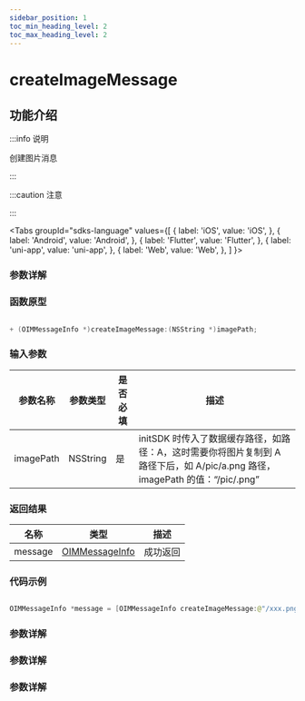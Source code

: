 ```yaml
---
sidebar_position: 1
toc_min_heading_level: 2
toc_max_heading_level: 2
---
```


# createImageMessage

## 功能介绍

:::info 说明

创建图片消息

:::

:::caution 注意

:::

<Tabs
groupId="sdks-language"
values={[
{ label: 'iOS', value: 'iOS', },
{ label: 'Android', value: 'Android', },
{ label: 'Flutter', value: 'Flutter', },
{ label: 'uni-app', value: 'uni-app', },
{ label: 'Web', value: 'Web', },
]
}>

<TabItem value="Flutter">

### 参数详解

</TabItem>

<TabItem value="iOS">

### 函数原型

```swift showLineNumbers

+ (OIMMessageInfo *)createImageMessage:(NSString *)imagePath;

```

### 输入参数

| 参数名称  | 参数类型 | 是否必填 | 描述                                                                                                                         |
| --------- | -------- | -------- | ---------------------------------------------------------------------------------------------------------------------------- |
| imagePath | NSString | 是       | initSDK 时传入了数据缓存路径，如路径：A，这时需要你将图片复制到 A 路径下后，如 A/pic/a.png 路径，imagePath 的值：“/pic/.png” |

### 返回结果

| 名称    | 类型                                                      | 描述     |
| ------- | --------------------------------------------------------- | -------- |
| message | [OIMMessageInfo](docs/sdks/Class/Message/MessageInfo.mdx) | 成功返回 |

### 代码示例

```swift showLineNumbers

OIMMessageInfo *message = [OIMMessageInfo createImageMessage:@"/xxx.png"];

```

</TabItem>

<TabItem value="Android">

### 参数详解

</TabItem>

<TabItem value="Web">

### 参数详解

</TabItem>

<TabItem value="uni-app">

### 参数详解

</TabItem>

</Tabs>
